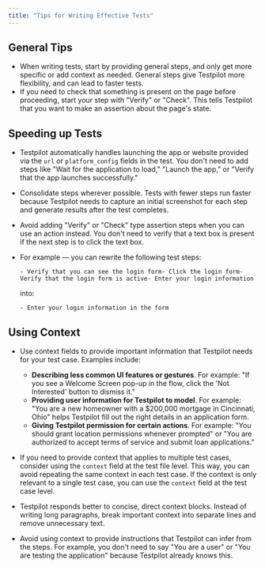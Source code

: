 ```yaml
---
title: "Tips for Writing Effective Tests"
---
```


## General Tips[​](#general-tips "Direct link to General Tips")

- When writing tests, start by providing general steps, and only get more specific or add context as
  needed. General steps give Testpilot more flexibility, and can lead to faster tests.
- If you need to check that something is present on the page before proceeding, start your step with
  "Verify" or "Check". This tells Testpilot that you want to make an assertion about the page's
  state.

## Speeding up Tests[​](#speeding-up-tests "Direct link to Speeding up Tests")

- Testpilot automatically handles launching the app or website provided via the `url` or
  `platform_config` fields in the test. You don't need to add steps like "Wait for the application
  to load," "Launch the app," or "Verify that the app launches successfully."

- Consolidate steps wherever possible. Tests with fewer steps run faster because Testpilot needs to
  capture an initial screenshot for each step and generate results after the test completes.

- Avoid adding "Verify" or "Check" type assertion steps when you can use an action instead. You
  don't need to verify that a text box is present if the next step is to click the text box.

- For example — you can rewrite the following test steps:

  ```
  - Verify that you can see the login form- Click the login form- Verify that the login form is active- Enter your login information
  ```

  into:

  ```
  - Enter your login information in the form
  ```

## Using Context[​](#using-context "Direct link to Using Context")

- Use context fields to provide important information that Testpilot needs for your test case.
  Examples include:
  - **Describing less common UI features or gestures**. For example: "If you see a Welcome Screen
    pop-up in the flow, click the 'Not Interested' button to dismiss it."
  - **Providing user information for Testpilot to model**. For example: "You are a new homeowner
    with a $200,000 mortgage in Cincinnati, Ohio" helps Testpilot fill out the right details in an
    application form.
  - **Giving Testpilot permission for certain actions**. For example: "You should grant location
    permissions whenever prompted" or "You are authorized to accept terms of service and submit loan
    applications."

- If you need to provide context that applies to multiple test cases, consider using the `context`
  field at the test file level. This way, you can avoid repeating the same context in each test
  case. If the context is only relevant to a single test case, you can use the `context` field at
  the test case level.

- Testpilot responds better to concise, direct context blocks. Instead of writing long paragraphs,
  break important context into separate lines and remove unnecessary text.

- Avoid using context to provide instructions that Testpilot can infer from the steps. For example,
  you don't need to say "You are a user" or "You are testing the application" because Testpilot
  already knows this.
